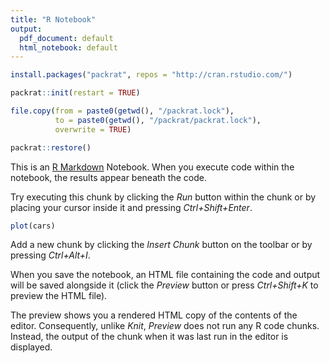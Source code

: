 ```yaml
---
title: "R Notebook"
output:
  pdf_document: default
  html_notebook: default
---
```


```r
install.packages("packrat", repos = "http://cran.rstudio.com/")
```

```r
packrat::init(restart = TRUE)
```

```r
file.copy(from = paste0(getwd(), "/packrat.lock"), 
          to = paste0(getwd(), "/packrat/packrat.lock"), 
          overwrite = TRUE)
```

```r
packrat::restore()
```

This is an [R Markdown](http://rmarkdown.rstudio.com) Notebook. When you execute code within the notebook, the results appear beneath the code. 

Try executing this chunk by clicking the *Run* button within the chunk or by placing your cursor inside it and pressing *Ctrl+Shift+Enter*. 

```r
plot(cars)
```

Add a new chunk by clicking the *Insert Chunk* button on the toolbar or by pressing *Ctrl+Alt+I*.

When you save the notebook, an HTML file containing the code and output will be saved alongside it (click the *Preview* button or press *Ctrl+Shift+K* to preview the HTML file).

The preview shows you a rendered HTML copy of the contents of the editor. Consequently, unlike *Knit*, *Preview* does not run any R code chunks. Instead, the output of the chunk when it was last run in the editor is displayed.

